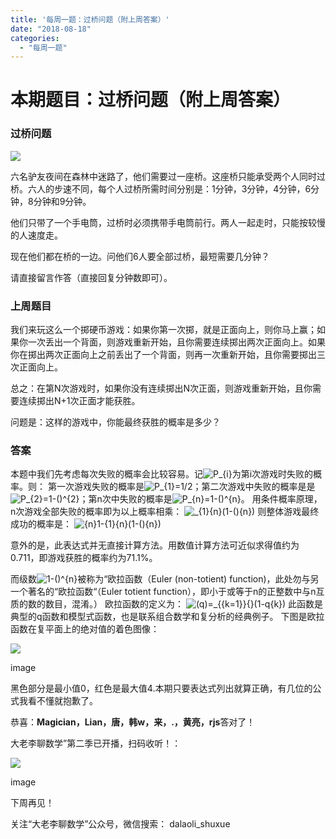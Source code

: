 ```yaml
---
title: '每周一题：过桥问题（附上周答案）'
date: "2018-08-18"
categories:
  - "每周一题"
---
```


<div class="show-content">
<div class="show-content-free">
<h1>本期题目：过桥问题（附上周答案）</h1>
<h3>过桥问题</h3>
<div class="image-package">
<div class="image-container">
<div class="image-container-fill">
<div class="image-view"><img class="" src="https://upload-images.jianshu.io/upload_images/348687-8f78a8744bedede0?imageMogr2/auto-orient/strip%7CimageView2/2/w/275" />

<div class="image-caption">

六名驴友夜间在森林中迷路了，他们需要过一座桥。这座桥只能承受两个人同时过桥。六人的步速不同，每个人过桥所需时间分别是：1分钟，3分钟，4分钟，6分钟，8分钟和9分钟。

他们只带了一个手电筒，过桥时必须携带手电筒前行。两人一起走时，只能按较慢的人速度走。

现在他们都在桥的一边。问他们6人要全部过桥，最短需要几分钟？

请直接留言作答（直接回复分钟数即可）。
<h3>上周题目</h3>
我们来玩这么一个掷硬币游戏：如果你第一次掷，就是正面向上，则你马上赢；如果你一次丢出一个背面，则游戏重新开始，且你需要连续掷出两次正面向上。如果你在掷出两次正面向上之前丢出了一个背面，则再一次重新开始，且你需要掷出三次正面向上。

总之：在第N次游戏时，如果你没有连续掷出N次正面，则游戏重新开始，且你需要连续掷出N+1次正面才能获胜。

问题是：这样的游戏中，你能最终获胜的概率是多少？
<h3>答案</h3>
本题中我们先考虑每次失败的概率会比较容易。记![P_{i}](https://math.jianshu.com/math?formula=P_%7Bi%7D)为第i次游戏时失败的概率。则：
第一次游戏失败的概率是![P_{1}=1/2](https://math.jianshu.com/math?formula=P_%7B1%7D%3D1%2F2)；第二次游戏中失败的概率是是![P_{2}=1-(\frac{1}{2})^{2}](https://math.jianshu.com/math?formula=P_%7B2%7D%3D1-(%5Cfrac%7B1%7D%7B2%7D)%5E%7B2%7D)；第n次中失败的概率是![P_{n}=1-(\frac{1}{2})^{n}](https://math.jianshu.com/math?formula=P_%7Bn%7D%3D1-(%5Cfrac%7B1%7D%7B2%7D)%5E%7Bn%7D)。
用条件概率原理，n次游戏全部失败的概率即为以上概率相乘：
![\prod_{1}^{n}(1-(\frac{1}{2})^{n})](https://math.jianshu.com/math?formula=%5Cprod_%7B1%7D%5E%7Bn%7D(1-(%5Cfrac%7B1%7D%7B2%7D)%5E%7Bn%7D))
则整体游戏最终成功的概率是：
![\lim_{n\to\infty}1-\prod_{1}^{n}(1-(\frac{1}{2})^{n})](https://math.jianshu.com/math?formula=%5Clim_%7Bn%5Cto%5Cinfty%7D1-%5Cprod_%7B1%7D%5E%7Bn%7D(1-(%5Cfrac%7B1%7D%7B2%7D)%5E%7Bn%7D))

意外的是，此表达式并无直接计算方法。用数值计算方法可近似求得值约为0.711，即游戏获胜的概率约为71.1%。

而级数![1-(\frac{1}{2})^{n}](https://math.jianshu.com/math?formula=1-(%5Cfrac%7B1%7D%7B2%7D)%5E%7Bn%7D)被称为“欧拉函数（Euler (non-totient) function)，此处勿与另一个著名的“欧拉函数“（Euler totient function），即小于或等于n的正整数中与n互质的数的数目，混淆。）
欧拉函数的定义为：
![\phi (q)=\prod _{{k=1}}^{\infty }(1-q^{k})](https://math.jianshu.com/math?formula=%5Cphi%20(q)%3D%5Cprod%20_%7B%7Bk%3D1%7D%7D%5E%7B%5Cinfty%20%7D(1-q%5E%7Bk%7D))
此函数是典型的q函数和模型式函数，也是联系组合数学和复分析的经典例子。
下图是欧拉函数在复平面上的绝对值的着色图像：
<div class="image-package">
<div class="image-container">
<div class="image-container-fill">
<div class="image-view"><img class="" src="https://upload-images.jianshu.io/upload_images/348687-208b2430951a06f1?imageMogr2/auto-orient/strip%7CimageView2/2/w/440" />

<div class="image-caption">image

黑色部分是最小值0，红色是最大值4.本期只要表达式列出就算正确，有几位的公式我看不懂就抱歉了。

恭喜：**Magician，Lian，唐，韩w，来，.，黄亮，rjs**答对了！

大老李聊数学”第二季已开播，扫码收听！：
<div class="image-package">
<div class="image-container">
<div class="image-container-fill">
<div class="image-view"><img class="" src="https://upload-images.jianshu.io/upload_images/348687-157cd7585d8e4ebc?imageMogr2/auto-orient/strip%7CimageView2/2/w/432" />

<div class="image-caption">image

下周再见！

关注“大老李聊数学”公众号，微信搜索： dalaoli_shuxue